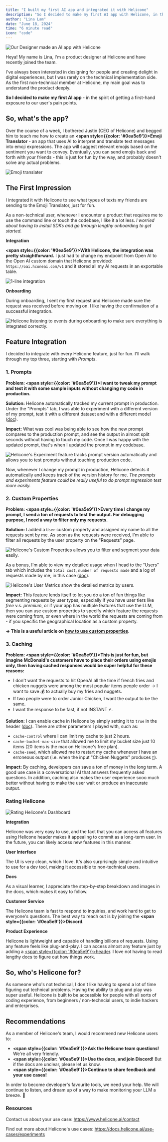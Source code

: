 ```yaml
---
title: "I built my first AI app and integrated it with Helicone"
description: "So I decided to make my first AI app with Helicone, in the spirit of getting a first-hand exposure to our user's pain points. "
author: "Lina Lam"
date: "June 18, 2024"
time: "6 minute read"
icon: "code"
---
```


![Our Designer made an AI app with Helicone](/static/blog/first-ai-app/lina-first-ai-app.png)

Heya! My name is Lina, I'm a product designer at Helicone and have recently joined the team. 

I've always been interested in designing for people and creating delight in digital experiences, but I was rarely on the technical implementation side. As the first non-technical member at Helicone, my main goal was to understand the product deeply. 

**So I decided to make my first AI app** - in the spirit of getting a first-hand exposure to our user's pain points. 

## So, what's the app?

Over the course of a week, I bothered Justin (CEO of Helicone) and begged him to teach me how to create an **<span style={{color: '#0ea5e9'}}>Emoji Translator</span>** - an app that uses AI to interpret and translate text messages into emoji expressions. The app will suggest relevant emojis based on the sentiment you want to convey. Eventually, you can send emojis back and forth with your friends - this is just for fun by the way, and probably doesn't solve any actual problems.


![Emoji translater](/static/blog/first-ai-app/emoji-converter.png)



## The First Impression

I integrated it with Helicone to see what types of texts my friends are sending to the Emoji Translator, just for fun.  

As a non-technical user, whenever I encounter a product that requires me to use the command line or touch the codebase, I like it a lot less. *I worried about having to install SDKs and go through lengthy onboarding to get started.*

**Integration**

**<span style={{color: '#0ea5e9'}}>With Helicone, the integration was pretty straightforward.</span>** I just had to change my endpoint from Open AI to the Open AI custom domain that Helicone provided: `https://oai.hconeai.com/v1` and it stored all my AI requests in an exportable table.

![1-line integration](/static/blog/first-ai-app/integration.png)

**Onboarding**

During onboarding, I sent my first request and Helicone made sure the request was received before moving on. I like having the confirmation of a successful integration. 


![Helicone listening to events during onboarding to make sure everything is integrated correctly.](/static/blog/first-ai-app/listening-for-events.gif)



## Feature Integration 

I decided to integrate with every Helicone feature, just for fun. I'll walk through my top three, starting with *Prompts*. 

### 1. Prompts 

**Problem: <span style={{color: '#0ea5e9'}}>I want to tweak my prompt and test it with some sample inputs without changing my code in production. </span>**

**Solution:** Helicone automatically tracked my current prompt in production. Under the "Prompts" tab, I was able to experiment with a different version of my prompt, test it with a different dataset and with a different model (<a href="https://docs.helicone.ai/features/prompts" target="_blank" rel="noopener noreferrer">doc</a>). 


**Impact:** What was cool was being able to see how the new prompt compares to the production prompt, and see the output in almost split seconds without having to touch my code. Once I was happy with the updated prompt, that's when I updated the prompt in my codebase. 

![Helicone's Experiment feature tracks prompt version automatically and allows you to test prompts without touching production code.](/static/blog/first-ai-app/compare-experiments.png)

Now, whenever I change my prompt in production, Helicone detects it automatically and keeps track of the version history for me. *The prompts and experiments feature could be really useful to do prompt regression test more easily.*



### 2. Custom Properties

**Problem: <span style={{color: '#0ea5e9'}}>Every time I change my prompt, I send a ton of requests to test the output. For debugging purpose, I need a way to filter only my requests. </span>**

**Solution:** I added a `User` custom property and assigned my name to all the requests sent by me. As soon as the requests were received, I'm able to filter all requests by the user property on the "Requests" page. 

![Helicone's Custom Properties allows you to filter and segment your data easily.](/static/blog/first-ai-app/custom-properties.png)

As a bonus, I'm able to view my detailed usage when I head to the “Users” tab which includes the `total cost`, `number of requests made` and a log of requests made by me, in this case (<a href="https://docs.helicone.ai/features/advanced-usage/custom-properties" target="_blank" rel="noopener noreferrer">doc</a>).    

![Helicone's User Metrics show the detailed metrics by users.](/static/blog/first-ai-app/user-metrics.png)

**Impact:** This feature lends itself to let you do a ton of fun things like segmenting requests by user types, especially if you have user tiers like *free* v.s. *premium*, or if your app has multiple features that use the LLM, then you can use custom properties to specify which feature the requests were coming from, or even where in the world the requests are coming from - if you specific the geographical location as a custom property. 

**→ This is a useful article on [how to use custom properties](https://www.helicone.ai/blog/custom-properties).**


### 3. Caching

**Problem: <span style={{color: '#0ea5e9'}}>This is just for fun, but imagine McDonald's customers have to place their orders using emojis only, then having cached responses would be super helpful for these reasons:</span>**

- I don't want the requests to hit OpenAI all the time if french fries and chicken nuggets were among the most popular items people order → I want to save 💰 to actually buy my fries and nuggets.
- If two people were to order Junior Chicken, I want the output to be the same.
- I want the response to be fast, if not INSTANT ⚡.

**Solution:** I can enable cache in Helicone by simply setting it to `true` in the header (<a href="https://docs.helicone.ai/features/advanced-usage/caching" target="_blank" rel="noopener noreferrer">doc</a>). There are other parameters I played with, such as: 
- `cache-control` where I can limit my cache to just 2 hours. 
- `cache-bucket-max-size` that allowed me to limit my bucket size just 10 items (20 items is the max on Helicone's free plan). 
- `cache-seed`, which allowed me to restart my cache whenever I have an erroneous output (i.e. when the input "Chicken Nuggets" produces `🍔`). 


**Impact:** By caching, developers can save a ton of money in the long term. A good use case is a conversational AI that answers frequently asked questions. In addition, caching also makes the user experience sooo much better without having to make the user wait or produce an inaccurate output.



### Rating Helicone

![Rating Helicone's Dashboard](/static/blog/first-ai-app/helicone-dashboard.png)


**Integration**

Helicone was very easy to use, and the fact that you can access all features using Helicone header makes it appealing to commit as a long-term user. In the future, you can likely access new features in this manner.  


**User Interface**

The UI is very clean, which I love. It's also surprisingly simple and intuitive to use for a dev tool, making it accessible to non-technical users. 


**Docs**

As a visual learner, I appreciate the step-by-step breakdown and images in the docs, which makes it easy to follow. 


**Customer Service** 

The Helicone team is fast to respond to inquiries, and work hard to get to everyone's questions. The best way to reach out is by joining the **<span style={{color: '#0ea5e9'}}>Discord</span>**. 


**Product Experience**

Helicone is lightweight and capable of handling billions of requests. Using any feature feels like plug-and-play. I can access almost any feature just by adding a <a href="https://docs.helicone.ai/helicone-headers/header-directory" target="_blank" rel="noopener noreferrer"><span style={{color: '#0ea5e9'}}>header</span></a>. I love not having to read lengthy docs to figure out how things work.


## So, who's Helicone for?

As someone who's not technical, I don't like having to spend a lot of time figuring out technical problems. Having the ability to plug and play was super useful. Helicone is built to be accessible for people with all sorts of coding experience, from beginners / non-techncial users, to indie hackers and enterprises. 


## Recommendations

As a member of Helicone's team, I would recommend new Helicone users to: 

- **<span style={{color: '#0ea5e9'}}>Ask the Helicone team questions!</span>** We're all very friendly.
- **<span style={{color: '#0ea5e9'}}>Use the docs, and join Discord!</span>** But if the docs are unclear, please let us know.
- **<span style={{color: '#0ea5e9'}}>Continue to share feedback and your use cases!</span>** 

In order to become developer's favourite tools, we need your help. We will continue to listen, and dream up of a way to make monitoring your LLM a breeze. 🍃


### Resources 

Contact us about your use case: https://www.helicone.ai/contact

Find out more about Helicone's use cases: https://docs.helicone.ai/use-cases/experiments
